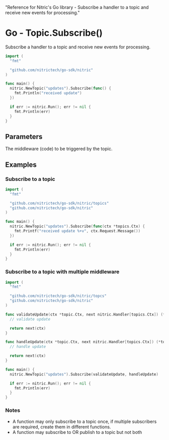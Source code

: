   "Reference for Nitric's Go library - Subscribe a handler to a topic and receive new events for processing."

# Go - Topic.Subscribe()

Subscribe a handler to a topic and receive new events for processing.

```go
import (
  "fmt"

  "github.com/nitrictech/go-sdk/nitric"
)

func main() {
  nitric.NewTopic("updates").Subscribe(func() {
    fmt.Println("received update")
  })

  if err := nitric.Run(); err != nil {
    fmt.Println(err)
  }
}
```

## Parameters

<Properties>
  <Property name="middleware" required type="interface{}">
    The middleware (code) to be triggered by the topic.
  </Property>
</Properties>

## Examples

### Subscribe to a topic

```go
import (
  "fmt"

  "github.com/nitrictech/go-sdk/nitric/topics"
  "github.com/nitrictech/go-sdk/nitric"
)

func main() {
  nitric.NewTopic("updates").Subscribe(func(ctx *topics.Ctx) {
    fmt.Printf("received update %+v", ctx.Request.Message())
  })

  if err := nitric.Run(); err != nil {
    fmt.Println(err)
  }
}
```

### Subscribe to a topic with multiple middleware

```go
import (
  "fmt"

  "github.com/nitrictech/go-sdk/nitric/topcs"
  "github.com/nitrictech/go-sdk/nitric"
)

func validateUpdate(ctx *topic.Ctx, next nitric.Handler[topics.Ctx]) (*topics.Ctx, error) {
  // validate update

  return next(ctx)
}

func handleUpdate(ctx *topic.Ctx, next nitric.Handler[topics.Ctx]) (*topics.Ctx, error) {
  // handle update

  return next(ctx)
}

func main() {
  nitric.NewTopic("updates").Subscribe(validateUpdate, handleUpdate)

  if err := nitric.Run(); err != nil {
    fmt.Println(err)
  }
}
```

### Notes

- A function may only subscribe to a topic once, if multiple subscribers are required, create them in different functions.
- A function may subscribe to OR publish to a topic but not both
